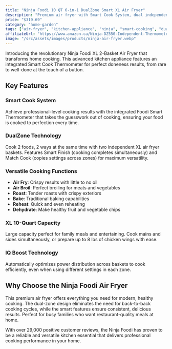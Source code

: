 ```yaml
---
title: "Ninja Foodi 10 QT 6-in-1 DualZone Smart XL Air Fryer"
description: "Premium air fryer with Smart Cook System, dual independent baskets, and 6 versatile cooking functions. Perfect for healthy cooking with XL 10-qt capacity."
price: "$319.69"
category: "home-garden"
tags: ["air-fryer", "kitchen-appliance", "ninja", "smart-cooking", "dual-zone", "healthy-cooking", "large-capacity"]
affiliateUrl: "https://www.amazon.ca/Ninja-DZ550-Independent-Thermometer-Dehydrate/dp/B0B15Q3HCQ"
image: "/src/assets/images/products/ninja-air-fryer.webp"
---
```


Introducing the revolutionary Ninja Foodi XL 2-Basket Air Fryer that transforms home cooking. This advanced kitchen appliance features an integrated Smart Cook Thermometer for perfect doneness results, from rare to well-done at the touch of a button.

## Key Features

### Smart Cook System
Achieve professional-level cooking results with the integrated Foodi Smart Thermometer that takes the guesswork out of cooking, ensuring your food is cooked to perfection every time.

### DualZone Technology
Cook 2 foods, 2 ways at the same time with two independent XL air fryer baskets. Features Smart Finish (cooking completes simultaneously) and Match Cook (copies settings across zones) for maximum versatility.

### Versatile Cooking Functions
- **Air Fry**: Crispy results with little to no oil
- **Air Broil**: Perfect broiling for meats and vegetables
- **Roast**: Tender roasts with crispy exteriors
- **Bake**: Traditional baking capabilities
- **Reheat**: Quick and even reheating
- **Dehydrate**: Make healthy fruit and vegetable chips

### XL 10-Quart Capacity
Large capacity perfect for family meals and entertaining. Cook mains and sides simultaneously, or prepare up to 8 lbs of chicken wings with ease.

### IQ Boost Technology
Automatically optimizes power distribution across baskets to cook efficiently, even when using different settings in each zone.

## Why Choose the Ninja Foodi Air Fryer

This premium air fryer offers everything you need for modern, healthy cooking. The dual-zone design eliminates the need for back-to-back cooking cycles, while the smart features ensure consistent, delicious results. Perfect for busy families who want restaurant-quality meals at home.

With over 29,000 positive customer reviews, the Ninja Foodi has proven to be a reliable and versatile kitchen essential that delivers professional cooking performance in your home.
